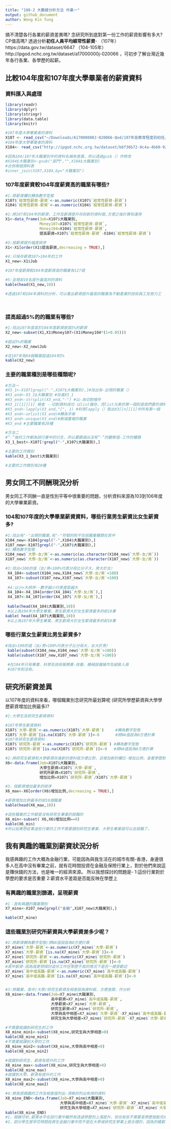 ```yaml
---
title: "108-2 大數據分析方法 作業一"
output: github_document
author: Wong Kin Tung
---
```


搞不清楚各行各業的薪資差異嗎? 念研究所到底對第一份工作的薪資影響有多大? CP值高嗎? 透過分析**初任人員平均經常性薪資**- （107年）https://data.gov.tw/dataset/6647 （104-105年）http://ipgod.nchc.org.tw/dataset/a17000000j-020066 ，可初步了解台灣近幾年各行各業、各學歷的起薪。

## 比較104年度和107年度大學畢業者的薪資資料

### 資料匯入與處理
```r
library(readr)
library(dplyr)
library(stringr)
library(data.table)
library(knitr)

#107年度大學畢業者的資料
X107 <- read_csv("~/Downloads/A17000000J-020066-Qod/107年各教育程度別初任人員每人每月經常性薪資─按大職類分.csv")
#104年度大學畢業者的資料
X104<- read_csv("http://ipgod.nchc.org.tw/dataset/b6f36b72-0c4a-4b60-9254-1904e180ddb1/resource/98d5094d-7481-44b5-876a-715a496f922c/download/a17000000j-020066-mah.csv")

#因為104/107年大職業別中的資料名稱有差異，所以透過gusb（）作修改
#X104$大職業別<-gsub("部門","",X104$大職業別) 
#合併兩個資料表
#inner_join(X107,X104,by="大職業別")


```

### 107年度薪資較104年度薪資高的職業有哪些? 
```r
#1:將薪資欄位轉為數字型態
X107$`經常性薪資-薪資`<-as.numeric(X107$`經常性薪資-薪資`)
X104$`經常性薪資-薪資`<-as.numeric(X104$`經常性薪資-薪資`)

#2:將107和104年的薪資，工作及薪資提升存到新的資料框,方便之後計算和運用
X1<-data_frame(Job=X107$大職業別,
               Money107=X107$`經常性薪資-薪資`,
               Money104=X104$`經常性薪資-薪資`,
               提高薪資=X107$`經常性薪資-薪資`-X104$`經常性薪資-薪資`)

#3:按薪資提升幅度排序
X1<-X1[order(X1$提高薪資,decreasing = TRUE),]

#4:只保存薪資107>104年的工作
X1_new<-X1$Job

#107年度薪資較104年度薪資高的職業有127個

#5:呈現前10名提升最高的的資料
kable(head(X1_new,10))

#透過107和104年資料的分析，可以看出薪資提升最高的職業為不動產業的技術員工及勞力工




```

### 提高超過5%的的職業有哪些? 
```r
#1:找出107年度高於104年度薪資提高5%的薪資
X2_new<-subset(X1,X1$Money107>(X1$Money104*(1+0.05)))

#超出5%的職業
X2_new<-X2_new$Job 

#在107年有84個職業超過104年5%
kable(X2_new)
```

### 主要的職業種別是哪些種類呢?
```r
#方法一
#X3_1<-X107[grepl("-",X107$大職業別),]#找出有-出現的職業（）
#X3_end<-X3_1$大職業別 #存進X3_1
#X3_end<-strsplit(X3_end,"-") #以-為切割條件
#X3_1[[1]][1] 檢查 --切割資料成功 以list儲存，而list元素的第一個則是我們要的資料
#X3_end<-lapply(X3_end,"[", 1) #利用lapply（）取出X3[[n]][1]中所有第一個
#X3_end<-unlist(X3_end)#轉為字串
#X3_end<-unique(X3_end)#刪減重複的職業
#X3_end #主要職業有20種

#方法二
#“-”後的工作都為該行業中的衍生，所以要篩選出沒有“-”的觀察值-工作的種類
X3_1_best<-X107[!grepl("-",X107$大職業別),]

#主要的工作類別
kable(X3_1_best$大職業別)

#主要的工作類別有20種
```

## 男女同工不同酬現況分析

男女同工不同酬一直是性別平等中很重要的問題，分析資料來源為103到106年度的大學畢業薪資。

### 104和107年度的大學畢業薪資資料，哪些行業男生薪資比女生薪資多?
```r
#1:找出有"-"出現的職業,有"-"符號的則不包括職業種類在其中
X104_new<-X104[grepl("-",X104$大職業別),]
X107_new<-X107[grepl("-",X107$大職業別),]
#2:轉為數字型態
X104_new$`大學-女/男`<-as.numeric(as.character(X104_new$`大學-女/男`))
X107_new$`大學-女/男`<-as.numeric(as.character(X107_new$`大學-女/男`))

#3:找出<100的值（女/男<100%代表分母比分子大，男大於女）
 X4_104<-subset(X104_new,X104_new$`大學-女/男`<100) 
 X4_107<-subset(X107_new,X107_new$`大學-女/男`<100)
 
 #4:以小>大排序--數字越小代表差距越大
 X4_104<-X4_104[order(X4_104$`大學-女/男`),]
 X4_107<-X4_107[order(X4_107$`大學-女/男`),]
 
 kable(head(X4_104$大職業別,10))
 #以上為104年大學生畢業，男生薪資大於女生薪資最多的前10筆
kable( head(X4_107$大職業別,10))
 #以上為107年大學生畢業，男生薪資大於女生薪資最多的前10筆

```
### 哪些行業女生薪資比男生薪資多? 
```r

#找出>100的值（女/男>100%代表分子比分母大，女大於男）
 kable(subset(X104_new,X104_new$`大學-女/男`>100))
 kable(subset(X107_new,X107_new$`大學-女/男`>100))
 
 #在104年只有專業、科學及技術服務業-技藝、機械設備操作及組裝人員
 #107年則沒有。

```

## 研究所薪資差異

以107年度的資料來看，哪個職業別念研究所最划算呢 (研究所學歷薪資與大學學歷薪資增加比例最多)?
 
```r
#1:大學生及研究生薪資資料

#107年學生薪資資料
X107$`大學-薪資`<-as.numeric(X107$`大學-薪資`)     #轉為數字型態
X107$`大學-薪資`[is.na(X107$`大學-薪資`)]<-0       #將NA值設為0方便計算
#107年研究生薪資資料
X107$`研究所-薪資`<-as.numeric(X107$`研究所-薪資`) #轉為數字型態
X107$`研究所-薪資`[is.na(X107$`研究所-薪資`)]<-0   #將NA值設為0方便計算

#2:將研究生薪資和大學薪資存進新的資料框方便比對，且增加新的欄位-增加比例，查看學歷對薪資的影響。
X6<-data.frame(Job=X107$大職業別,
               大學生薪資=X107$`大學-薪資`,
               研究所薪資=X107$`研究所-薪資`,
               增加比例=X107$`研究所-薪資`/X107$`大學-薪資`)

#3，按薪資增加最多的排序
X6_max<-X6[order(X6$增加比例,decreasing = TRUE),]

#薪資增加比例最多的前10個職業
kable(head(X6_max,10))

#這些職業的工作都是沒有研究生畢業的就職的
X6_min<-subset( X6,X6$增加比例==0)
kable(X6_min)
#所以如果想從事這些行業的工作不需要讀到研究生畢業，大學生畢業就可以去就職了。
```

## 我有興趣的職業別薪資狀況分析

   我感興趣的工作大概為金融行業，可能因為與我生活在的城市有關-香港，身邊很多人在高中沒有畢業之前，就有花時間投資在金融及保險行業上，對於他們來說這是賺快錢的方法，也是唯一的經濟來源。
   所以我想探討的問題是-
   1:這份行業對於學歷的要求是否重要
   2:薪資水平差距是否能反映在學歷上
   
### 有興趣的職業別篩選，呈現薪資
```r
#1：我有興趣的職業類別
X7_mine<-X107_new[grepl("金融",X107_new$大職業別),]

kable(X7_mine)

```

### 這些職業別研究所薪資與大學薪資差多少呢？
```r
#2:將薪資轉為數字型態/將NA值設設為0方便計算
X7_mine$`大學-薪資`<-as.numeric(X7_mine$`大學-薪資`)
X7_mine$`大學-薪資`[is.na(X7_mine$`大學-薪資`)]<-0
X7_mine$`研究所-薪資`<-as.numeric(X7_mine$`研究所-薪資`)
X7_mine$`研究所-薪資`[is.na(X7_mine$`研究所-薪資`)]<-0
#高中薪資-因為我更想探討這份工作在學歷不高的情況下是否一樣受歡迎
X7_mine$`高中或高職-薪資`<-as.numeric(X7_mine$`高中或高職-薪資`)
X7_mine$`高中或高職-薪資`[is.na(X7_mine$`高中或高職-薪資`)]<-0


#3:將職業，高中/大學/研究生薪資及相差設為資料框，方便查閱，作分析
X8_mine<-data.frame(Job=X7_mine$大職業別,
                    高中薪資=X7_mine$`高中或高職-薪資`,
                    大學薪資=X7_mine$`大學-薪資`,
                    研究生薪資=X7_mine$`研究所-薪資`,
                    大學與高中相差=X7_mine$`大學-薪資`-X7_mine$`高中或高職-薪資`,
                    研究生與大學相差=X7_mine$`研究所-薪資`-X7_mine$`大學-薪資`)

#不需要就讀到研究生的工作
X8_mine_min1<-subset(X8_mine,研究生與大學相差<0)
kable(X8_mine_min1)
#不需要就讀到大學的工作
X8_mine_min2<-subset(X8_mine,大學與高中相差<0)
kable(X8_mine_min2)

#就讀到研究生，薪資有提升的工作
X8_mine_max<-subset(X8_mine,研究生與大學相差>0)
kable(X8_mine_max)
#就讀到大學，薪資有提升的工作
X8_mine_max2<-subset(X8_mine,大學與高中相差>0)
kable(X8_mine_max2)

#4:將我感興趣的工作及相差值列出-清晰的列出有用的資料
X8_mine_END<-data.frame(Job=X7_mine$大職業別,
                        大學與高中相差=X7_mine$`大學-薪資`-X7_mine$`高中或高職-薪資`,
                        研究生與大學相差=X7_mine$`研究所-薪資`-X7_mine$`大學-薪資`)
kable(X8_mine_END)
#1，根據分析,薪資水平在該行業中雖然有透過學歷的上漲提升，但也有些不需要高學歷就能完成的工作。
#2，部分學生提早花時間投資在金融行業中而不是在大學或研究生學業上是合理的，因為的確薪資相差水平不大--（學歷的提升：薪資的提升）有正相關的趨勢，但上升趨勢不足以支撐要花更多時間及金錢到學歷中。
```

